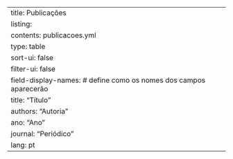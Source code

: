 ---
title: Publicações
listing: 
  contents: publicacoes.yml
  type: table
  sort-ui: false
  filter-ui: false
  field-display-names: # define como os nomes dos campos aparecerão
    title: "Título"
    authors: "Autoria"
    ano: "Ano"
    journal: "Periódico"
lang: pt
---